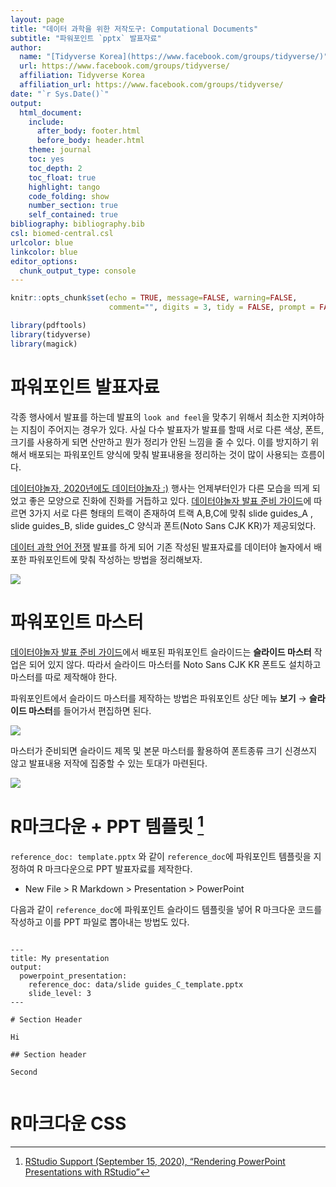 ```yaml
---
layout: page
title: "데이터 과학을 위한 저작도구: Computational Documents"
subtitle: "파워포인트 `pptx` 발표자료"
author:
  name: "[Tidyverse Korea](https://www.facebook.com/groups/tidyverse/)"
  url: https://www.facebook.com/groups/tidyverse/
  affiliation: Tidyverse Korea
  affiliation_url: https://www.facebook.com/groups/tidyverse/
date: "`r Sys.Date()`"
output:
  html_document: 
    include:
      after_body: footer.html
      before_body: header.html
    theme: journal
    toc: yes
    toc_depth: 2
    toc_float: true
    highlight: tango
    code_folding: show
    number_section: true
    self_contained: true
bibliography: bibliography.bib
csl: biomed-central.csl
urlcolor: blue
linkcolor: blue
editor_options: 
  chunk_output_type: console
---
```


```r
knitr::opts_chunk$set(echo = TRUE, message=FALSE, warning=FALSE,
                      comment="", digits = 3, tidy = FALSE, prompt = FALSE, fig.align = 'center')

library(pdftools)
library(tidyverse)
library(magick)

```


# 파워포인트 발표자료 {#pptx-slide-deck}

각종 행사에서 발표를 하는데 발표의 `look and feel`을 맞추기 위해서 최소한 지켜야하는 지침이 주어지는 경우가 있다. 
사실 다수 발표자가 발표를 할때 서로 다른 색상, 폰트, 크기를 사용하게 되면 산만하고 뭔가 정리가 안된 느낌을 줄 수 있다. 이를 방지하기 위해서 배포되는 파워포인트 양식에 맞춰 발표내용을 정리하는 것이 많이 사용되는 흐름이다. 

[데이터야놀자, 2020년에도 데이터야놀자 :)](https://datayanolja.github.io/) 행사는 언제부터인가 다른 모습을 띄게 되었고 좋은 모양으로 진화에 진화를 거듭하고 있다. [데이터야놀자 발표 준비 가이드](https://www.notion.so/bf501454a3f845ccb9421c6fe07044c1)에 따르면 3가지 서로 다른 형태의 트랙이 존재하여 트랙 A,B,C에 맞춰  slide guides_A , slide guides_B, slide guides_C 양식과 폰트(Noto Sans CJK KR)가 제공되었다.

[데이터 과학 언어 전쟁](https://statkclee.github.io/ds-authoring/ds-data-science-war.html#/) 발표를 하게 되어 기존 작성된 발표자료를 데이터야 놀자에서 배포한 파워포인트에 맞춰 작성하는 방법을 정리해보자.

![](fig/datayanolja-schedule.jpg)


# 파워포인트 마스터 {#pptx-slide-master}

[데이터야놀자 발표 준비 가이드](https://www.notion.so/bf501454a3f845ccb9421c6fe07044c1)에서 배포된 파워포인트 슬라이드는 **슬라이드 마스터** 작업은 되어 있지 않다. 따라서 슬라이드 마스터를 Noto Sans CJK KR 폰트도 설치하고 마스터를 따로 제작해야 한다.

파워포인트에서 슬라이드 마스터를 제작하는 방법은 파워포인트 상단 메뉴 **보기** &rarr; **슬라이드 마스터**를 들어가서 편집하면 된다.


![](fig/convert-pptx-into-master.png)

마스터가 준비되면 슬라이드 제목 및 본문 마스터를 활용하여 폰트종류 크기 신경쓰지 않고 발표내용 저작에 집중할 수 있는 토대가 마련된다.

![](fig/use-pptx-master.png)

# R마크다운 + PPT 템플릿 [^rendering-pptx-rmarkdown] {#pptx-slide-master-rmarkdown}

[^rendering-pptx-rmarkdown]: [RStudio Support (September 15, 2020), "Rendering PowerPoint Presentations with RStudio"](https://support.rstudio.com/hc/en-us/articles/360004672913-Rendering-PowerPoint-Presentations-with-RStudio)

`reference_doc: template.pptx` 와 같이 `reference_doc`에 파워포인트 템플릿을 지정하여 R 마크다운으로 PPT 발표자료를 제작한다.

- New File > R Markdown > Presentation > PowerPoint

다음과 같이 `reference_doc`에 파워포인트 슬라이드 템플릿을 넣어 R 마크다운 코드를 작성하고 이를 PPT 파일로 뽑아내는 방법도 있다.


<pre><code>
---
title: My presentation
output: 
  powerpoint_presentation:
    reference_doc: data/slide guides_C_template.pptx
    slide_level: 3
---

# Section Header

Hi

## Section header

Second

</code></pre>


# R마크다운 CSS {#pptx-slide-master-rmarkdown-css}







